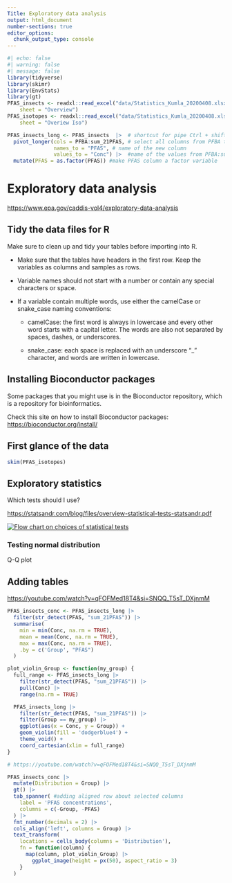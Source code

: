 ```yaml
---
Title: Exploratory data analysis
output: html_document
number-sections: true
editor_options: 
  chunk_output_type: console
---
```


```r
#| echo: false
#| warning: false
#| message: false
library(tidyverse)
library(skimr)
library(EnvStats)
library(gt)
PFAS_insects <- readxl::read_excel("data/Statistics_Kumla_20200408.xlsx", 
    sheet = "Overview")
PFAS_isotopes <- readxl::read_excel("data/Statistics_Kumla_20200408.xlsx", 
    sheet = "Overiew Iso")

PFAS_insects_long <- PFAS_insects  |>  # shortcut for pipe Ctrl + shift + M
  pivot_longer(cols = PFBA:sum_21PFAS, # select all columns from PFBA to sum_21PFAS
               names_to = "PFAS", # name of the new column
               values_to = "Conc") |>  #name of the values from PFBA:sum_21PFAS
  mutate(PFAS = as.factor(PFAS)) #make PFAS column a factor variable
```

# Exploratory data analysis

<https://www.epa.gov/caddis-vol4/exploratory-data-analysis>

## Tidy the data files for R

Make sure to clean up and tidy your tables before importing into R.

-   Make sure that the tables have headers in the first row. Keep the variables as columns and samples as rows.

-   Variable names should not start with a number or contain any special characters or space.

-   If a variable contain multiple words, use either the camelCase or snake_case naming conventions:

    -   camelCase: the first word is always in lowercase and every other word starts with a capital letter. The words are also not separated by spaces, dashes, or underscores.

    -   snake_case: each space is replaced with an underscore "\_" character, and words are written in lowercase.

## Installing Bioconductor packages

Some packages that you might use is in the Bioconductor repository, which is a repository for bioinformatics.

Check this site on how to install Bioconductor packages: <https://bioconductor.org/install/>

## First glance of the data

```r

skim(PFAS_isotopes)
```


## Exploratory statistics

Which tests should I use?

<https://statsandr.com/blog/files/overview-statistical-tests-statsandr.pdf>

[![Flow chart on choices of statistical tests](data/chart_statisticalanalysis.jpg)](https://doi.org/10.1016/j.aiia.2020.09.002)



### Testing normal distribution


Q-Q plot



## Adding tables

<https://youtube.com/watch?v=qFOFMed18T4&si=SNQQ_T5sT_DXjnmM>

```r

PFAS_insects_conc <- PFAS_insects_long |> 
  filter(str_detect(PFAS, "sum_21PFAS")) |> 
  summarise(
    min = min(Conc, na.rm = TRUE),
    mean = mean(Conc, na.rm = TRUE),
    max = max(Conc, na.rm = TRUE),
    .by = c('Group', "PFAS")
  )


```

```r

plot_violin_Group <- function(my_group) {
  full_range <- PFAS_insects_long |>
    filter(str_detect(PFAS, "sum_21PFAS")) |> 
    pull(Conc) |>
    range(na.rm = TRUE)

  PFAS_insects_long |>
    filter(str_detect(PFAS, "sum_21PFAS")) |> 
    filter(Group == my_group) |>
    ggplot(aes(x = Conc, y = Group)) +
    geom_violin(fill = 'dodgerblue4') +
    theme_void() +
    coord_cartesian(xlim = full_range)
}

```

```r
# https://youtube.com/watch?v=qFOFMed18T4&si=SNQQ_T5sT_DXjnmM

PFAS_insects_conc |>
  mutate(Distribution = Group) |>
  gt() |>
  tab_spanner( #adding aligned row about selected columns
    label = 'PFAS concentrations',
    columns = c(-Group, -PFAS)
  ) |> 
  fmt_number(decimals = 2) |> 
  cols_align('left', columns = Group) |> 
  text_transform(
    locations = cells_body(columns = 'Distribution'),
    fn = function(column) {
      map(column, plot_violin_Group) |>
        ggplot_image(height = px(50), aspect_ratio = 3)
    }
  ) 
```
